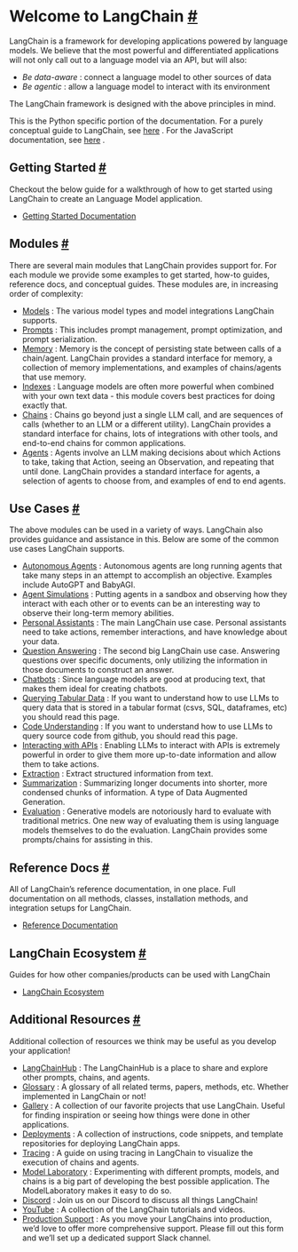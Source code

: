 

 Welcome to LangChain
 [#](#welcome-to-langchain "Permalink to this headline")
===============================================================================



 LangChain is a framework for developing applications powered by language models. We believe that the most powerful and differentiated applications will not only call out to a language model via an API, but will also:
 


* *Be data-aware* 
 : connect a language model to other sources of data
* *Be agentic* 
 : allow a language model to interact with its environment



 The LangChain framework is designed with the above principles in mind.
 



 This is the Python specific portion of the documentation. For a purely conceptual guide to LangChain, see
 [here](https://docs.langchain.com/docs/) 
 . For the JavaScript documentation, see
 [here](https://js.langchain.com/docs/) 
 .
 




 Getting Started
 [#](#getting-started "Permalink to this headline")
---------------------------------------------------------------------



 Checkout the below guide for a walkthrough of how to get started using LangChain to create an Language Model application.
 


* [Getting Started Documentation](./getting_started/getting_started.html)







 Modules
 [#](#modules "Permalink to this headline")
-----------------------------------------------------



 There are several main modules that LangChain provides support for.
For each module we provide some examples to get started, how-to guides, reference docs, and conceptual guides.
These modules are, in increasing order of complexity:
 


* [Models](./modules/models.html) 
 : The various model types and model integrations LangChain supports.
* [Prompts](./modules/prompts.html) 
 : This includes prompt management, prompt optimization, and prompt serialization.
* [Memory](./modules/memory.html) 
 : Memory is the concept of persisting state between calls of a chain/agent. LangChain provides a standard interface for memory, a collection of memory implementations, and examples of chains/agents that use memory.
* [Indexes](./modules/indexes.html) 
 : Language models are often more powerful when combined with your own text data - this module covers best practices for doing exactly that.
* [Chains](./modules/chains.html) 
 : Chains go beyond just a single LLM call, and are sequences of calls (whether to an LLM or a different utility). LangChain provides a standard interface for chains, lots of integrations with other tools, and end-to-end chains for common applications.
* [Agents](./modules/agents.html) 
 : Agents involve an LLM making decisions about which Actions to take, taking that Action, seeing an Observation, and repeating that until done. LangChain provides a standard interface for agents, a selection of agents to choose from, and examples of end to end agents.







 Use Cases
 [#](#use-cases "Permalink to this headline")
---------------------------------------------------------



 The above modules can be used in a variety of ways. LangChain also provides guidance and assistance in this. Below are some of the common use cases LangChain supports.
 


* [Autonomous Agents](./use_cases/autonomous_agents.html) 
 : Autonomous agents are long running agents that take many steps in an attempt to accomplish an objective. Examples include AutoGPT and BabyAGI.
* [Agent Simulations](./use_cases/agent_simulations.html) 
 : Putting agents in a sandbox and observing how they interact with each other or to events can be an interesting way to observe their long-term memory abilities.
* [Personal Assistants](./use_cases/personal_assistants.html) 
 : The main LangChain use case. Personal assistants need to take actions, remember interactions, and have knowledge about your data.
* [Question Answering](./use_cases/question_answering.html) 
 : The second big LangChain use case. Answering questions over specific documents, only utilizing the information in those documents to construct an answer.
* [Chatbots](./use_cases/chatbots.html) 
 : Since language models are good at producing text, that makes them ideal for creating chatbots.
* [Querying Tabular Data](./use_cases/tabular.html) 
 : If you want to understand how to use LLMs to query data that is stored in a tabular format (csvs, SQL, dataframes, etc) you should read this page.
* [Code Understanding](./use_cases/code.html) 
 : If you want to understand how to use LLMs to query source code from github, you should read this page.
* [Interacting with APIs](./use_cases/apis.html) 
 : Enabling LLMs to interact with APIs is extremely powerful in order to give them more up-to-date information and allow them to take actions.
* [Extraction](./use_cases/extraction.html) 
 : Extract structured information from text.
* [Summarization](./use_cases/summarization.html) 
 : Summarizing longer documents into shorter, more condensed chunks of information. A type of Data Augmented Generation.
* [Evaluation](./use_cases/evaluation.html) 
 : Generative models are notoriously hard to evaluate with traditional metrics. One new way of evaluating them is using language models themselves to do the evaluation. LangChain provides some prompts/chains for assisting in this.







 Reference Docs
 [#](#reference-docs "Permalink to this headline")
-------------------------------------------------------------------



 All of LangChain’s reference documentation, in one place. Full documentation on all methods, classes, installation methods, and integration setups for LangChain.
 


* [Reference Documentation](./reference.html)







 LangChain Ecosystem
 [#](#langchain-ecosystem "Permalink to this headline")
-----------------------------------------------------------------------------



 Guides for how other companies/products can be used with LangChain
 


* [LangChain Ecosystem](./ecosystem.html)







 Additional Resources
 [#](#additional-resources "Permalink to this headline")
-------------------------------------------------------------------------------



 Additional collection of resources we think may be useful as you develop your application!
 


* [LangChainHub](https://github.com/hwchase17/langchain-hub) 
 : The LangChainHub is a place to share and explore other prompts, chains, and agents.
* [Glossary](./glossary.html) 
 : A glossary of all related terms, papers, methods, etc. Whether implemented in LangChain or not!
* [Gallery](./gallery.html) 
 : A collection of our favorite projects that use LangChain. Useful for finding inspiration or seeing how things were done in other applications.
* [Deployments](./deployments.html) 
 : A collection of instructions, code snippets, and template repositories for deploying LangChain apps.
* [Tracing](./tracing.html) 
 : A guide on using tracing in LangChain to visualize the execution of chains and agents.
* [Model Laboratory](./model_laboratory.html) 
 : Experimenting with different prompts, models, and chains is a big part of developing the best possible application. The ModelLaboratory makes it easy to do so.
* [Discord](https://discord.gg/6adMQxSpJS) 
 : Join us on our Discord to discuss all things LangChain!
* [YouTube](./youtube.html) 
 : A collection of the LangChain tutorials and videos.
* [Production Support](https://forms.gle/57d8AmXBYp8PP8tZA) 
 : As you move your LangChains into production, we’d love to offer more comprehensive support. Please fill out this form and we’ll set up a dedicated support Slack channel.
